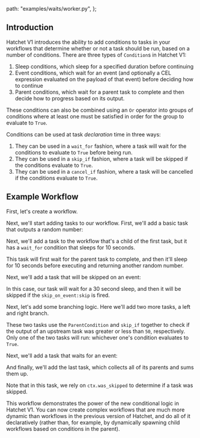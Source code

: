 
  path: "examples/waits/worker.py",
};



## Introduction

Hatchet V1 introduces the ability to add conditions to tasks in your workflows that determine whether or not a task should be run, based on a number of conditions. There are three types of `Condition`s in Hatchet V1:

1. Sleep conditions, which sleep for a specified duration before continuing
2. Event conditions, which wait for an event (and optionally a CEL expression evaluated on the payload of that event) before deciding how to continue
3. Parent conditions, which wait for a parent task to complete and then decide how to progress based on its output.

These conditions can also be combined using an `Or` operator into groups of conditions where at least one must be satisfied in order for the group to evaluate to `True`.

Conditions can be used at task _declaration_ time in three ways:

1. They can be used in a `wait_for` fashion, where a task will wait for the conditions to evaluate to `True` before being run.
2. They can be used in a `skip_if` fashion, where a task will be skipped if the conditions evaluate to `True`.
3. They can be used in a `cancel_if` fashion, where a task will be cancelled if the conditions evaluate to `True`.

## Example Workflow

First, let's create a workflow.

<GithubSnippet src={WaitsPy} target="Create a workflow" />

Next, we'll start adding tasks to our workflow. First, we'll add a basic task that outputs a random number:

<GithubSnippet src={WaitsPy} target="Add base task" />

Next, we'll add a task to the workflow that's a child of the first task, but it has a `wait_for` condition that sleeps for 10 seconds.

<GithubSnippet src={WaitsPy} target="Add wait for sleep" />

This task will first wait for the parent task to complete, and then it'll sleep for 10 seconds before executing and returning another random number.

Next, we'll add a task that will be skipped on an event:

<GithubSnippet src={WaitsPy} target="Add skip on event" />

In this case, our task will wait for a 30 second sleep, and then it will be skipped if the `skip_on_event:skip` is fired.

Next, let's add some branching logic. Here we'll add two more tasks, a left and right branch.

<GithubSnippet src={WaitsPy} target="Add branching" />

These two tasks use the `ParentCondition` and `skip_if` together to check if the output of an upstream task was greater or less than `50`, respectively. Only one of the two tasks will run: whichever one's condition evaluates to `True`.

Next, we'll add a task that waits for an event:

<GithubSnippet src={WaitsPy} target="Add wait for event" />

And finally, we'll add the last task, which collects all of its parents and sums them up.

<GithubSnippet src={WaitsPy} target="Add sum" />

Note that in this task, we rely on `ctx.was_skipped` to determine if a task was skipped.

This workflow demonstrates the power of the new conditional logic in Hatchet V1. You can now create complex workflows that are much more dynamic than workflows in the previous version of Hatchet, and do all of it declaratively (rather than, for example, by dynamically spawning child workflows based on conditions in the parent).
